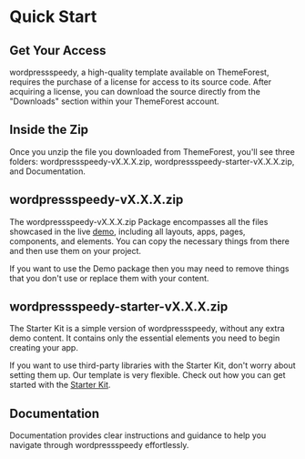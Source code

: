 
# Quick Start

## Get Your Access

wordpressspeedy, a high-quality template available on ThemeForest, requires the purchase of a license for access to its source code. After acquiring a license, you can download the source directly from the "Downloads" section within your ThemeForest account.

## Inside the Zip

Once you unzip the file you downloaded from ThemeForest, you'll see three folders: wordpressspeedy-vX.X.X.zip, wordpressspeedy-starter-vX.X.X.zip, and Documentation.

## wordpressspeedy-vX.X.X.zip

The wordpressspeedy-vX.X.X.zip Package encompasses all the files showcased in the live [demo](http://dastail.codeshaper.net/), including all layouts, apps, pages, components, and elements. You can copy the necessary things from there and then use them on your project.

<Callout type="warning">
   If you want to use the Demo package then you may need to remove things that you don't use or replace them with your content.
</Callout>

## wordpressspeedy-starter-vX.X.X.zip

The Starter Kit is a simple version of wordpressspeedy, without any extra demo content. It contains only the essential elements you need to begin creating your app.

If you want to use third-party libraries with the Starter Kit, don't worry about setting them up. Our template is very flexible. Check out how you can get started with the [Starter Kit](/docs/starter-kit).


## Documentation

Documentation provides clear instructions and guidance to help you navigate through wordpressspeedy effortlessly. 
